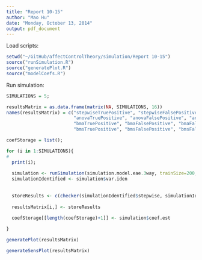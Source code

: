 ```yaml
---
title: "Report 10-15"
author: "Mao Hu"
date: "Monday, October 13, 2014"
output: pdf_document
---
```


Load scripts:

```r
setwd("~/GitHub/affectControlTheory/simulation/Report 10-15")
source("runSimulation.R")
source("generatePlot.R")
source("modelCoefs.R")
```



Run simulation:
```r
SIMULATIONS = 5;

resultsMatrix = as.data.frame(matrix(NA, SIMULATIONS, 16))
names(resultsMatrix) = c("stepwiseTruePositive", "stepwiseFalsePositive", "stepwiseFalseNegative", "stepwiseTrueNegative",
                         "anovaTruePositive", "anovaFalsePositive", "anovaFalseNegative", "anovaTrueNegative",
                         "bmaTruePositive", "bmaFalsePositive", "bmaFalseNegative", "bmaTrueNegative",
                         "bmsTruePositive", "bmsFalsePositive", "bmsFalseNegative", "bmsTrueNegative")

coefStorage = list();

for (i in 1:SIMULATIONS){
#   
  print(i);
  
  simulation <- runSimulation(simulation.model.eae.3way, trainSize=200, testSize=200)
  simulationIdentified <- simulation$var.iden
  
  
  storeResults <- c(checker(simulationIdentified$stepwise, simulationIdentified$truth),checker(simulationIdentified$anova, simulationIdentified$truth),checker(simulationIdentified$bma, simulationIdentified$truth),checker(simulationIdentified$bms, simulationIdentified$truth))
  
  resultsMatrix[i,] <- storeResults

  coefStorage[[length(coefStorage)+1]] <- simulation$coef.est
  
}


```


```r

generatePlot(resultsMatrix)

generateSensPlot(resultsMatrix)
```




